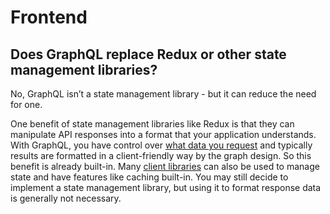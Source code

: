 # Frontend

## Does GraphQL replace Redux or other state management libraries?

No, GraphQL isn’t a state management library - but it can reduce the need for one.

One benefit of state management libraries like Redux is that they can manipulate API responses into a format that your application understands. With GraphQL, you have control over [what data you request](/learn/queries/#fields) and typically results are formatted in a client-friendly way by the graph design. So this benefit is already built-in. Many [client libraries](#what-is-a-graphql-client-and-why-would-i-need-one) can also be used to manage state and have features like caching built-in. You may still decide to implement a state management library, but using it to format response data is generally not necessary.
